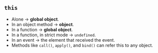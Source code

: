 ## `this`

- Alone -> **global object**.
- In an object method -> **object**.
- In a function -> **global object**.
- In a function, in strict mode -> `undefined`.
- In an event -> the element that received the event.
- Methods like `call()`, `apply()`, and `bind()` can refer this to any object.

